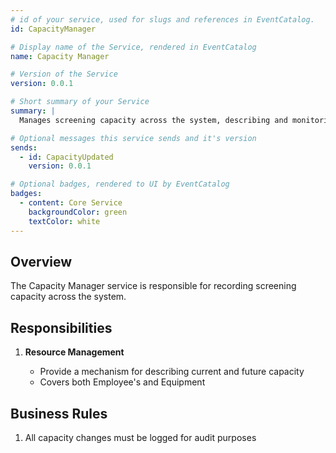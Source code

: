 ```yaml
---
# id of your service, used for slugs and references in EventCatalog.
id: CapacityManager

# Display name of the Service, rendered in EventCatalog
name: Capacity Manager

# Version of the Service
version: 0.0.1

# Short summary of your Service
summary: |
  Manages screening capacity across the system, describing and monitoring current and future capacity.

# Optional messages this service sends and it's version
sends:
  - id: CapacityUpdated
    version: 0.0.1

# Optional badges, rendered to UI by EventCatalog
badges:
  - content: Core Service
    backgroundColor: green
    textColor: white
---
```


## Overview

The Capacity Manager service is responsible for recording screening capacity across the system.

## Responsibilities

1. **Resource Management**

   - Provide a mechanism for describing current and future capacity
   - Covers both Employee's and Equipment

## Business Rules

1. All capacity changes must be logged for audit purposes

<NodeGraph />
